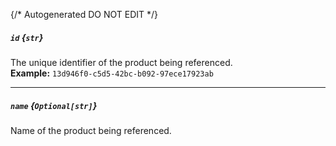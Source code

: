 {/* Autogenerated DO NOT EDIT  */}
##### `id` *{`str`}*
The unique identifier of the product being referenced.
<br/>
**Example:** `13d946f0-c5d5-42bc-b092-97ece17923ab`

---
##### `name` *{`Optional[str]`}*
Name of the product being referenced.

